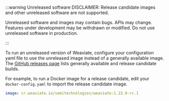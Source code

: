 :::warning Unreleased software
DISCLAIMER: Release candidate images and other unreleased software are not supported.

Unreleased software and images may contain bugs. APIs may change. Features under development may be withdrawn or modified. Do not use unreleased software in production.

:::

To run an unreleased version of Weaviate, configure your configuration yaml file to use the unreleased image instead of a generally available image. The [GitHub releases page](https://github.com/weaviate/weaviate/releases/) lists generally available and release candidate builds.

For example, to run a Docker image for a release candidate, edit your `docker-config.yaml` to import the release candidate image. 

```yml
image: cr.weaviate.io/semitechnologies/weaviate:1.23.0-rc.1
```
